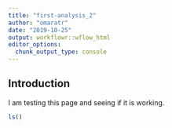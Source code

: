```yaml
---
title: "first-analysis_2"
author: "omaratr"
date: "2019-10-25"
output: workflowr::wflow_html
editor_options:
  chunk_output_type: console
---
```


## Introduction

I am testing this page and seeing if it is working.

```r
ls()
```


```r

```

